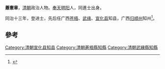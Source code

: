 '''蕭憲章'''，[[清朝|清朝]]政治人物。[[奉天|奉天]][[明阳|明阳]]人，同進士出身。

同治十三年，登进士，先后任广西[[苍梧|苍梧]]、[[武缘|武缘]]、[[宣化县|宣化县]]知县，广西[[归顺州|归顺州]]知州<ref>{{cite news|title=简述庄河历史|url=http://www.da.dl.gov.cn/archWeb_zh/mainPage_zh?ctrl=xxxxPublic&id=83|accessdate=2013-07-30|newspaper=大連市莊河檔案信息網|archive-url=https://web.archive.org/web/20140904102739/http://www.da.dl.gov.cn/archWeb_zh/mainPage_zh?ctrl=xxxxPublic&id=83|archive-date=2014-09-04|dead-url=yes}}</ref>。

==參考==
{{reflist}}
{{清朝人物小作品}}
{{同治十三年甲戌科殿試金榜}}
{{DEFAULTSORT:Xiao蕭}}
[[Category:清朝宣化县知县|Category:清朝宣化县知县]]
[[Category:清朝蒼梧縣知縣|Category:清朝蒼梧縣知縣]]
[[Category:清朝武緣縣知縣|Category:清朝武緣縣知縣]]